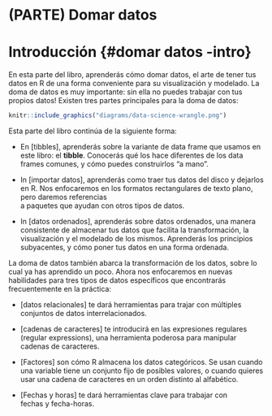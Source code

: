 # (PARTE) Domar datos {-}


# Introducción {#domar datos -intro}

En esta parte del libro, aprenderás cómo domar datos, el arte de tener tus datos en R de una forma conveniente para su visualización y modelado. La doma de datos es muy importante: sin ella no puedes trabajar con tus propios datos! Existen tres partes principales para la doma de datos:  

```r
knitr::include_graphics("diagrams/data-science-wrangle.png")
```

Esta parte del libro continúa de la siguiente forma:

*   En [tibbles], aprenderás sobre la variante de data frame que usamos
    en este libro: el __tibble__.  Conocerás qué los hace diferentes de los
    data frames comunes, y cómo puedes construirlos "a mano".

*   In [importar datos], aprenderás como traer tus datos del disco y dejarlos en R.
    Nos enfocaremos en los formatos rectangulares de texto plano, pero daremos referencias  
    a paquetes que ayudan con otros tipos de datos.

*   In [datos ordenados], aprenderás sobre datos ordenados, una manera consistente de almacenar
    tus datos que facilita la transformación, la visualización y el modelado de los mismos.
    Aprenderás los principios subyacentes, y cómo poner tus datos en una forma ordenada.

La doma de datos también abarca la transformación de los datos, sobre lo cual ya has aprendido un poco. Ahora nos enfocaremos en nuevas habilidades para tres tipos de datos específicos que encontrarás frecuentemente en la práctica:

*   [datos relacionales] te dará herramientas para trajar con múltiples
    conjuntos de datos interrelacionados.
    
*   [cadenas de caracteres] te introducirá en las expresiones regulares (regular expressions), una herramienta poderosa para
    manipular cadenas de caracteres.

*   [Factores] son cómo R almacena los datos categóricos. Se usan cuando una variable
    tiene un conjunto fijo de posibles valores, o cuando quieres usar una cadena de caracteres en un 
    orden distinto al alfabético.
    
*   [Fechas y horas] te dará herramientas clave para trabajar con  
    fechas y fecha-horas.
